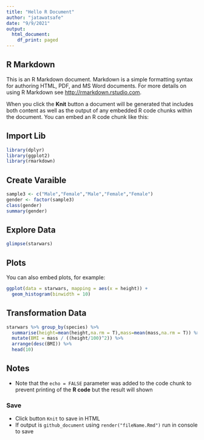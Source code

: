 ```yaml
---
title: "Hello R Document"
author: "jatawatsafe"
date: "9/9/2021"
output:
  html_document:
    df_print: paged
---
```


## R Markdown
This is an R Markdown document. Markdown is a simple formatting syntax for authoring HTML, PDF, and MS Word documents. For more details on using R Markdown see <http://rmarkdown.rstudio.com>.

When you click the **Knit** button a document will be generated that includes both content as well as the output of any embedded R code chunks within the document. You can embed an R code chunk like this:

## Import Lib

```r
library(dplyr)
library(ggplot2)
library(rmarkdown)
```

## Create Varaible
```r
sample3 <- c("Male","Female","Male","Female","Female")
gender <- factor(sample3)
class(gender)
summary(gender)
```

## Explore Data
```r
glimpse(starwars)
```

## Plots

You can also embed plots, for example:

```r
ggplot(data = starwars, mapping = aes(x = height)) +
  geom_histogram(binwidth = 10)
```

## Transformation Data
```R
starwars %>% group_by(species) %>%
  summarise(height=mean(height,na.rm = T),mass=mean(mass,na.rm = T)) %>%
  mutate(BMI = mass / ((height/100)^2)) %>% 
  arrange(desc(BMI)) %>%
  head(10)
```

## Notes
- Note that the `echo = FALSE` parameter was added to the code chunk to prevent printing of the **R code** 
but the result will shown

### Save
- Click button `Knit` to save in HTML
- If output is `github_document` using `render("fileName.Rmd")` run in console to save
